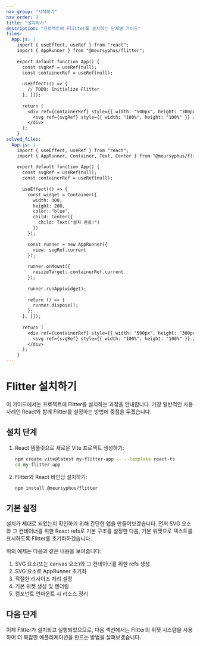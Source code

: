 ```yaml
---
nav_group: "시작하기"
nav_order: 2
title: "설치하기"
description: "프로젝트에 Flitter를 설치하는 단계별 가이드"
files:
  App.js: |
    import { useEffect, useRef } from "react";
    import { AppRunner } from "@meursyphus/flitter";
    
    export default function App() {
      const svgRef = useRef(null);
      const containerRef = useRef(null);
      
      useEffect(() => {
        // TODO: Initialize Flitter
      }, []);
      
      return (
        <div ref={containerRef} style={{ width: "500px", height: "300px" }}>
          <svg ref={svgRef} style={{ width: "100%", height: "100%" }} />
        </div>
      );
    }
solved_files:
  App.js: |
    import { useEffect, useRef } from "react";
    import { AppRunner, Container, Text, Center } from "@meursyphus/flitter";
    
    export default function App() {
      const svgRef = useRef(null);
      const containerRef = useRef(null);
      
      useEffect(() => {
        const widget = Container({
          width: 300,
          height: 200,
          color: "blue",
          child: Center({
            child: Text("설치 완료!")
          })
        });

        const runner = new AppRunner({
          view: svgRef.current
        });
        
        runner.onMount({
          resizeTarget: containerRef.current
        });
        
        runner.runApp(widget);
        
        return () => {
          runner.dispose();
        };
      }, []);
      
      return (
        <div ref={containerRef} style={{ width: "500px", height: "300px" }}>
          <svg ref={svgRef} style={{ width: "100%", height: "100%" }} />
        </div>
      );
    }
---
```


# Flitter 설치하기

이 가이드에서는 프로젝트에 Flitter를 설치하는 과정을 안내합니다. 가장 일반적인 사용 사례인 React와 함께 Flitter를 설정하는 방법에 중점을 두겠습니다.

## 설치 단계

1. React 템플릿으로 새로운 Vite 프로젝트 생성하기:
   ```bash
   npm create vite@latest my-flitter-app -- --template react-ts
   cd my-flitter-app
   ```

2. Flitter와 React 바인딩 설치하기:
   ```bash
   npm install @meursyphus/flitter 
   ```

## 기본 설정

설치가 제대로 되었는지 확인하기 위해 간단한 앱을 만들어보겠습니다. 먼저 SVG 요소와 그 컨테이너를 위한 React refs로 기본 구조를 설정한 다음, 기본 위젯으로 텍스트를 표시하도록 Flitter를 초기화하겠습니다.

위의 예제는 다음과 같은 내용을 보여줍니다:
1. SVG 요소(또는 canvas 요소)와 그 컨테이너를 위한 refs 생성
2. SVG 요소로 AppRunner 초기화
3. 적절한 리사이즈 처리 설정
4. 기본 위젯 생성 및 렌더링
5. 컴포넌트 언마운트 시 리소스 정리

## 다음 단계

이제 Flitter가 설치되고 실행되었으므로, 다음 섹션에서는 Flitter의 위젯 시스템을 사용하여 더 복잡한 애플리케이션을 만드는 방법을 살펴보겠습니다.